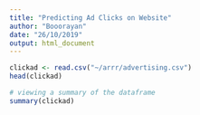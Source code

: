 ```yaml
---
title: "Predicting Ad Clicks on Website"
author: "Booorayan"
date: "26/10/2019"
output: html_document
---
```


```r
clickad <- read.csv("~/arrr/advertising.csv")
head(clickad)

# viewing a summary of the dataframe
summary(clickad)
```
```r


```